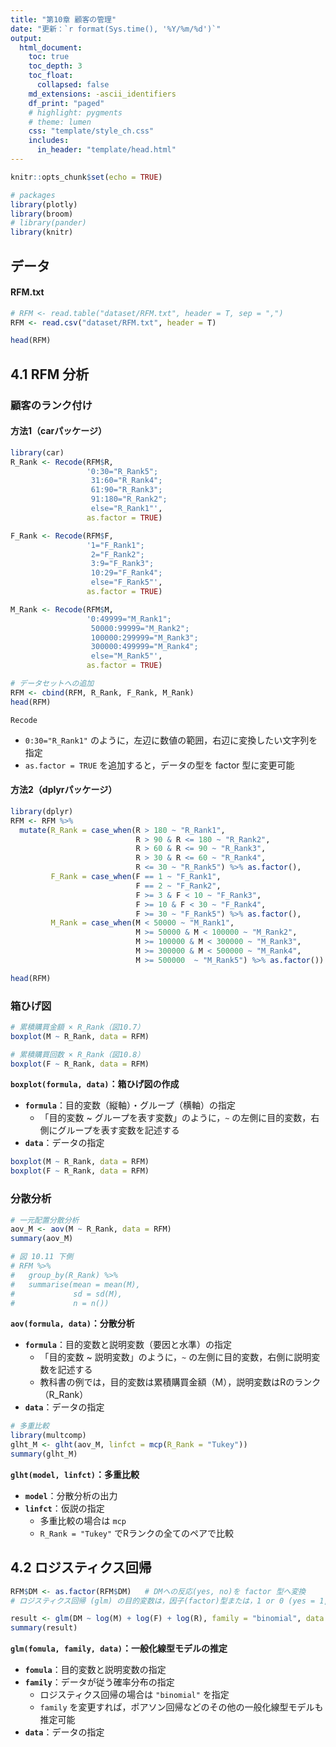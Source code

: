 ```yaml
---
title: "第10章 顧客の管理"
date: "更新：`r format(Sys.time(), '%Y/%m/%d')`"
output:
  html_document:
    toc: true
    toc_depth: 3
    toc_float:
      collapsed: false
    md_extensions: -ascii_identifiers
    df_print: "paged"
    # highlight: pygments
    # theme: lumen
    css: "template/style_ch.css"
    includes:
      in_header: "template/head.html"
---
```


```r
knitr::opts_chunk$set(echo = TRUE)

# packages
library(plotly)
library(broom)
# library(pander)
library(knitr)
```


## データ
#### RFM.txt
```r
# RFM <- read.table("dataset/RFM.txt", header = T, sep = ",")
RFM <- read.csv("dataset/RFM.txt", header = T)
```

```r
head(RFM)
```


## 4.1 RFM 分析
### 顧客のランク付け
#### 方法1（carパッケージ）
```r
library(car)
R_Rank <- Recode(RFM$R, 
                 '0:30="R_Rank5"; 
                  31:60="R_Rank4"; 
                  61:90="R_Rank3"; 
                  91:180="R_Rank2"; 
                  else="R_Rank1"',
                 as.factor = TRUE)

F_Rank <- Recode(RFM$F, 
                 '1="F_Rank1"; 
                  2="F_Rank2"; 
                  3:9="F_Rank3"; 
                  10:29="F_Rank4"; 
                  else="F_Rank5"',
                 as.factor = TRUE)

M_Rank <- Recode(RFM$M, 
                 '0:49999="M_Rank1";
                  50000:99999="M_Rank2";
                  100000:299999="M_Rank3";
                  300000:499999="M_Rank4";
                  else="M_Rank5"',
                 as.factor = TRUE)

# データセットへの追加
RFM <- cbind(RFM, R_Rank, F_Rank, M_Rank)
head(RFM)
```

`Recode`

- `0:30="R_Rank1"` のように，左辺に数値の範囲，右辺に変換したい文字列を指定
- `as.factor = TRUE` を追加すると，データの型を factor 型に変更可能


#### 方法2（dplyrパッケージ）
```r
library(dplyr)
RFM <- RFM %>% 
  mutate(R_Rank = case_when(R > 180 ~ "R_Rank1",
                            R > 90 & R <= 180 ~ "R_Rank2",
                            R > 60 & R <= 90 ~ "R_Rank3",
                            R > 30 & R <= 60 ~ "R_Rank4",
                            R <= 30 ~ "R_Rank5") %>% as.factor(),
         F_Rank = case_when(F == 1 ~ "F_Rank1",
                            F == 2 ~ "F_Rank2",
                            F >= 3 & F < 10 ~ "F_Rank3",
                            F >= 10 & F < 30 ~ "F_Rank4",
                            F >= 30 ~ "F_Rank5") %>% as.factor(),
         M_Rank = case_when(M < 50000 ~ "M_Rank1",
                            M >= 50000 & M < 100000 ~ "M_Rank2",
                            M >= 100000 & M < 300000 ~ "M_Rank3",
                            M >= 300000 & M < 500000 ~ "M_Rank4",
                            M >= 500000  ~ "M_Rank5") %>% as.factor())

head(RFM)
```


### 箱ひげ図
```r
# 累積購買金額 × R_Rank（図10.7）
boxplot(M ~ R_Rank, data = RFM)

# 累積購買回数 × R_Rank（図10.8）
boxplot(F ~ R_Rank, data = RFM)
```

**`boxplot(formula, data)`：箱ひげ図の作成**

- **`formula`**：目的変数（縦軸）・グループ（横軸）の指定
  - 「目的変数 ~ グループを表す変数」のように，`~` の左側に目的変数，右側にグループを表す変数を記述する
- **`data`**：データの指定

```r
boxplot(M ~ R_Rank, data = RFM)
boxplot(F ~ R_Rank, data = RFM)
```

### 分散分析
```r
# 一元配置分散分析
aov_M <- aov(M ~ R_Rank, data = RFM)
summary(aov_M)

# 図 10.11 下側
# RFM %>% 
#   group_by(R_Rank) %>% 
#   summarise(mean = mean(M),
#             sd = sd(M),
#             n = n())
```

**`aov(formula, data)`：分散分析**

- **`formula`**：目的変数と説明変数（要因と水準）の指定
  - 「目的変数 ~ 説明変数」のように，`~` の左側に目的変数，右側に説明変数を記述する
  - 教科書の例では，目的変数は累積購買金額（M），説明変数はRのランク（R_Rank）
- **`data`**：データの指定


```r
# 多重比較
library(multcomp)
glht_M <- glht(aov_M, linfct = mcp(R_Rank = "Tukey"))
summary(glht_M)
```

**`glht(model, linfct)`：多重比較**

- **`model`**：分散分析の出力
- **`linfct`**：仮説の指定
  - 多重比較の場合は `mcp`
  - `R_Rank = "Tukey"` でRランクの全てのペアで比較


## 4.2 ロジスティクス回帰

```r
RFM$DM <- as.factor(RFM$DM)   # DMへの反応(yes, no)を factor 型へ変換
# ロジスティクス回帰 (glm) の目的変数は，因子(factor)型または，1 or 0 (yes = 1, no = 0) にする必要がある

result <- glm(DM ~ log(M) + log(F) + log(R), family = "binomial", data = RFM)
summary(result)
```

**`glm(fomula, family, data)`：一般化線型モデルの推定**

- **`fomula`**：目的変数と説明変数の指定
- **`family`**：データが従う確率分布の指定
  - ロジスティクス回帰の場合は `"binomial"` を指定
  - `family` を変更すれば，ポアソン回帰などのその他の一般化線型モデルも推定可能
- **`data`**：データの指定